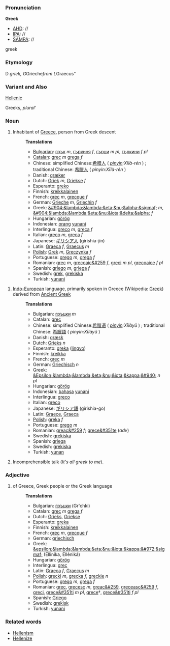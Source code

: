 ===Pronunciation===

'''Greek'''
*[[AHD]]: //
*[[IPA]]: //
*[[SAMPA]]: //
greek
===Etymology===

D ''griek, G ''Grieche'' from L ''Graecus''
===Variant and Also===

[[Hellenic]]

Greeks, ''plural'''
===Noun===
#Inhabitant of [[Greece]], person from Greek descent
#:'''Translations'''
#:*[[Bulgarian]]: [[грък]] ''m'', [[гъркиня]] ''f'', [[гърци]] ''m pl'', [[гъркини]] ''f pl''
#:*[[Catalan]]: [[grec]] ''m'' [[grega]] ''f''
#:*Chinese: simplified Chinese:[[希腊人]] ( ''[[pinyin]]:Xīlà-rén'' ) ; traditional Chinese: [[希臘人]] ( ''pinyin:Xīlà-rén'' )
#:*Danish: [[græker]]
#:*Dutch: [[Griek]] ''m'', [[Griekse]] ''f''
#:*Esperanto: [[greko]]
#:*Finnish: [[kreikkalainen]]
#:*French: [[grec]] ''m'', [[grecque]] ''f''
#:*German: [[Grieche]] ''m'', [[Griechin]] ''f''
#:*Greek: [[&#904;&lambda;&lambda;&eta;&nu;&alpha;&sigmaf;]] ''m'', [[&#904;&lambda;&lambda;&eta;&nu;&iota;&delta;&alpha;]] ''f''
#:*Hungarian: [[görög]]
#:*Indonesian: [[orang]] [[yunani]]
#:*Interlingua: [[greco]] ''m'', [[greca]] ''f''
#:*Italian: [[greco]] ''m'', [[greca]] ''f''
#:*Japanese: [[ギリシア人]] (girishia-jin)
#:*Latin: [[Graeca]] ''f'', [[Graecus]] ''m''
#:*[[Polish]]: [[Grek]] ''m'', [[Greczynka]] ''f''
#:*Portuguese: [[grego]] ''m'', [[grega]] ''f''
#:*Romanian: [[grec]] ''m'', [[grecoaic&#259]] ''f'', [[greci]] ''m pl'', [[grecoaice]] ''f pl''
#:*Spanish: [[griego]] ''m'', [[griega]] ''f''
#:*Swedish: [[grek]], [[grekiska]]
#:*Turkish: [[yunani]]

#[[Indo-European]] language, primarily spoken in Greece (Wikipedia: [[w:Greek language|Greek]]) derived from [[Ancient Greek]]
#:'''Translations'''
#:*Bulgarian: [[гръцки]] ''m''
#:*Catalan: [[grec]]
#:*Chinese: simplified Chinese:[[希腊语]] ( ''[[pinyin]]:Xīlàyǔ'' ) ; traditional Chinese: [[希臘語]] ( ''pinyin:Xīlàyǔ'' )
#:*Danish: [[græsk]]
#:*Dutch: [[Grieks]] ''n''
#:*Esperanto: [[greka]] ([[lingvo]])
#:*Finnish: [[kreikka]]
#:*French: [[grec]] ''m''
#:*German: [[Griechisch]] ''n''
#:*Greek: [[&Epsilon;&lambda;&lambda;&eta;&nu;&iota;&kappa;&#940;]] ''n pl''
#:*Hungarian: [[görög]]
#:*Indonesian: [[bahasa]] [[yunani]]
#:*Interlingua: [[greco]]
#:*Italian: [[greco]]
#:*Japanese: [[ギリシア語]] (girishia-go)
#:*Latin: [[Graece]], [[Graeca]]
#:*[[Polish]]: [[greka]] ''f''
#:*Portuguese: [[grego]] ''m''
#:*Romanian: [[greac&#259]] ''f''; [[grece&#351te]] (''adv'')
#:*Swedish: [[grekiska]]
#:*Spanish: [[griega]]
#:*Swedish: [[grekiska]]
#:*Turkish: [[yunan]]
#Incomprehensible talk (''It's all greek to me'').

===Adjective===
#of Greece, Greek people or the Greek language
#:'''Translations'''
#:*Bulgarian: [[гръцки]] (Gr'chki)
#:*Catalan: [[grec]] ''m'' [[grega]] ''f''
#:*Dutch: [[Grieks]], [[Griekse]]
#:*Esperanto: [[greka]]
#:*Finnish: [[kreikkalainen]]
#:*French: [[grec]] ''m'', [[grecque]] ''f''
#:*German: [[griechisch]]
#:*Greek: [[&epsilon;&lambda;&lambda;&eta;&nu;&iota;&kappa;&#972;&sigmaf;]] (Ellinika, Ell&ecirc;nik&aacute;)
#:*Hungarian: [[görög]]
#:*Interlingua: [[grec]]
#:*Latin: [[Graeca]] ''f'', [[Graecus]] ''m''
#:*[[Polish]]: [[grecki]] ''m'', [[grecka]] ''f'', [[greckie]] ''n''
#:*Portuguese: [[grego]] ''m'', [[grega]] ''f''
#:*Romanian: [[grec]], [[grecesc]] ''m'', [[greac&#259]], [[greceasc&#259]] ''f'', [[greci]], [[grece&#351ti]] ''m pl'', [[grece]]†, [[grece&#351ti]] ''f pl''
#:*Spanish: [[Griego]]
#:*Swedish: [[grekisk]]
#:*Turkish: [[yunani]]

===Related words===

*[[Hellenism]]
*[[Hellenize]]